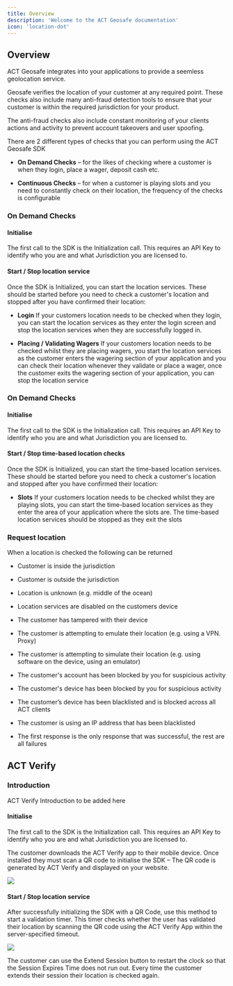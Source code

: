 ```yaml
---
title: Overview
description: 'Welcome to the ACT Geosafe documentation'
icon: 'location-dot'
---
```


## Overview

ACT Geosafe integrates into your applications to provide a seemless geolocation service.

Geosafe verifies the location of your customer at any required point.  These checks also include many anti-fraud detection tools to ensure that your customer is within the required jurisdiction for your product.

The anti-fraud checks also include constant monitoring of your clients actions and activity to prevent account takeovers and user spoofing.

There are 2 different types of checks that you can perform using the ACT Geosafe SDK 

- **On Demand Checks** – for the likes of checking where a customer is when they login, place a wager, deposit cash etc. 

- **Continuous Checks** – for when a customer is playing slots and you need to constantly check on their location, the frequency of the checks is configurable 

### On Demand Checks 

#### Initialise 

The first call to the SDK is the Initialization call.  This requires an API Key to identify who you are and what Jurisdiction you are licensed to. 

#### Start / Stop location service 

Once the SDK is Initialized, you can start the location services.  These should be started before you need to check a customer's location and stopped after you have confirmed their location: 

- **Login** 
If your customers location needs to be checked when they login, you can start the location services as they enter the login screen and stop the location services when they are successfully logged in. 

- **Placing / Validating Wagers**
If your customers location needs to be checked whilst they are placing wagers, you start the location services as the customer enters the wagering section of your application and you can check their location whenever they validate or place a wager, once the customer exits the wagering section of your application, you can stop the location service 

### On Demand Checks 

#### Initialise 

The first call to the SDK is the Initialization call.  This requires an API Key to identify who you are and what Jurisdiction you are licensed to. 

#### Start / Stop time-based location checks 

Once the SDK is Initialized, you can start the time-based location services.  These should be started before you need to check a customer's location and stopped after you have confirmed their location: 

- **Slots**
If your customers location needs to be checked whilst they are playing slots, you can start the time-based location services as they enter the area of your application where the slots are.  The time-based location services should be stopped as they exit the slots 

### Request location 

When a location is checked the following can be returned 

- <span color="green">Customer is inside the jurisdiction</span>

- Customer is outside the jurisdiction 

- Location is unknown (e.g. middle of the ocean) 

- Location services are disabled on the customers device 

- The customer has tampered with their device 

- The customer is attempting to emulate their location (e.g. using a VPN. Proxy) 

- The customer is attempting to simulate their location (e.g. using software on the device, using an emulator) 

- The customer's account has been blocked by you for suspicious activity 

- The customer's device has been blocked by you for suspicious activity 

- The customer’s device has been blacklisted and is blocked across all ACT clients 

- The customer is using an IP address that has been blacklisted  

- The first response is the only response that was successful, the rest are all failures 

## ACT Verify 

### Introduction 

ACT Verify Introduction to be added here

#### Initialise 

The first call to the SDK is the Initialization call.  This requires an API Key to identify who you are and what Jurisdiction you are licensed to. 

The customer downloads the ACT Verify app to their mobile device.  Once installed they must scan a QR code to initialise the SDK – The QR code is generated by ACT Verify and displayed on your website. 

<img src="/images/act-verify.png" />

#### Start / Stop location service 

After successfully initializing the SDK with a QR Code, use this method to start a validation timer. This timer checks whether the user has validated their location by scanning the QR code using the ACT Verify App within the server-specified timeout. 

<img class="mobile" src="/images/verify-app.png" />

The customer can use the Extend Session button to restart the clock so that the Session Expires Time does not run out.  Every time the customer extends their session their location is checked again. 

